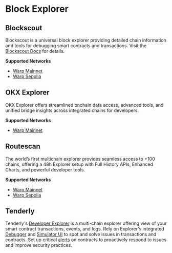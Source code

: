 # Block Explorer

## Blockscout

Blockscout is a universal block explorer providing detailed chain information and tools for debugging smart contracts and transactions. Visit the [Blockscout Docs](https://docs.blockscout.com/) for details.

**Supported Networks**

* [Warp Mainnet](https://explorer.inkonchain.com/)
* [Warp Sepolia](https://explorer-sepolia.inkonchain.com/)

## OKX Explorer

OKX Explorer offers streamlined onchain data access, advanced tools, and unified bridge insights across integrated chains for developers.

**Supported Networks**

* [Warp Mainnet](https://web3.okx.com/explorer/inkchain)

## Routescan

The world’s first multichain explorer provides seamless access to +100 chains, offering a 48h Explorer setup with Full History APIs, Enhanced Charts, and powerful developer tools.

**Supported Networks**

* [Warp Mainnet](https://57073.routescan.io/)
* [Warp Sepolia](https://sepolia.inkonscan.xyz/)

## Tenderly

Tenderly's [Developer Explorer](https://docs.tenderly.co/developer-explorer?mtm_campaign=ext-docs&mtm_kwd=ink) is a multi-chain explorer offering view of your smart contract transactions, events, and logs.
Rely on Explorer's integrated [Debugger](https://docs.tenderly.co/debugger?mtm_campaign=ext-docs&mtm_kwd=ink) and [Simulator UI](https://docs.tenderly.co/simulator-ui/using-simulation-ui?mtm_campaign=ext-docs&mtm_kwd=ink) to spot and solve issues in transactions and contracts. Set up critical [alerts](https://docs.tenderly.co/alerts/intro-to-alertsmtm_campaign=ext-docs&mtm_kwd=ink) on contracts to proactively respond to issues and improve security practices.
